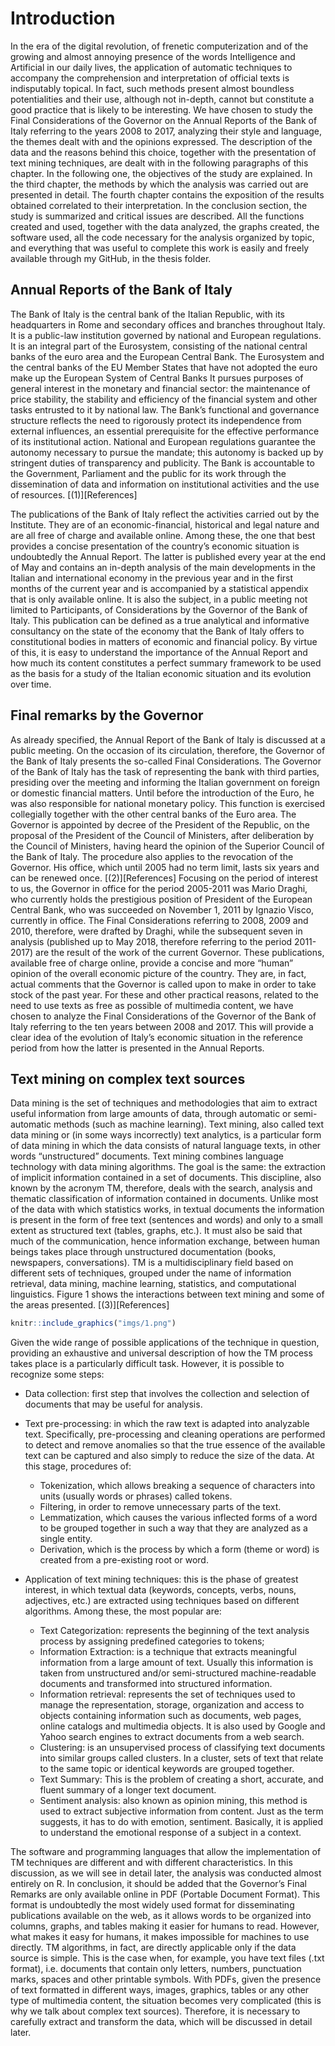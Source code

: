 # Introduction {#intro}

In the era of the digital revolution, of frenetic computerization and of the growing and almost annoying presence of the words Intelligence and Artificial in our daily lives, the application of automatic techniques to accompany the comprehension and interpretation of official texts is indisputably topical. In fact, such methods present almost boundless potentialities and their use, although not in-depth, cannot but constitute a good practice that is likely to be interesting.
We have chosen to study the Final Considerations of the Governor on the Annual Reports of the Bank of Italy referring to the years 2008 to 2017, analyzing their style and language, the themes dealt with and the opinions expressed. The description of the data and the reasons behind this choice, together with the presentation of text mining techniques, are dealt with in the following paragraphs of this chapter. In the following one, the objectives of the study are explained. In the third chapter, the methods by which the analysis was carried out are presented in detail. The fourth chapter contains the exposition of the results obtained correlated to their interpretation. In the conclusion section, the study is summarized and critical issues are described.
All the functions created and used, together with the data analyzed, the graphs created, the software used, all the code necessary for the analysis organized by topic, and everything that was useful to complete this work is easily and freely available through my GitHub, in the thesis folder.

## Annual Reports of the Bank of Italy

The Bank of Italy is the central bank of the Italian Republic, with its headquarters in Rome and secondary offices and branches throughout Italy. It is a public-law institution governed by national and European regulations. It is an integral part of the Eurosystem, consisting of the national central banks of the euro area and the European Central Bank.
The Eurosystem and the central banks of the EU Member States that have not adopted the euro make up the European System of Central Banks It pursues purposes of general interest in the monetary and financial sector: the maintenance of price stability, the stability and efficiency of the financial system and other tasks entrusted to it by national law.
The Bank's functional and governance structure reflects the need to rigorously protect its independence from external influences, an essential prerequisite for the effective performance of its institutional action. National and European regulations guarantee the autonomy necessary to pursue the mandate; this autonomy is backed up by stringent duties of transparency and publicity. The Bank is accountable to the Government, Parliament and the public for its work through the dissemination of data and information on institutional activities and the use of resources. [(1)][References]

The publications of the Bank of Italy reflect the activities carried out by the Institute. They are of an economic-financial, historical and legal nature and are all free of charge and available online. Among these, the one that best provides a concise presentation of the country's economic situation is undoubtedly the Annual Report. The latter is published every year at the end of May and contains an in-depth analysis of the main developments in the Italian and international economy in the previous year and in the first months of the current year and is accompanied by a statistical appendix that is only available online. It is also the subject, in a public meeting not limited to Participants, of Considerations by the Governor of the Bank of Italy.
This publication can be defined as a true analytical and informative consultancy on the state of the economy that the Bank of Italy offers to constitutional bodies in matters of economic and financial policy. By virtue of this, it is easy to understand the importance of the Annual Report and how much its content constitutes a perfect summary framework to be used as the basis for a study of the Italian economic situation and its evolution over time.

## Final remarks by the Governor

As already specified, the Annual Report of the Bank of Italy is discussed at a public meeting. On the occasion of its circulation, therefore, the Governor of the Bank of Italy presents the so-called Final Considerations.
The Governor of the Bank of Italy has the task of representing the bank with third parties, presiding over the meeting and informing the Italian government on foreign or domestic financial matters. Until before the introduction of the Euro, he was also responsible for national monetary policy. This function is exercised collegially together with the other central banks of the Euro area.
The Governor is appointed by decree of the President of the Republic, on the proposal of the President of the Council of Ministers, after deliberation by the Council of Ministers, having heard the opinion of the Superior Council of the Bank of Italy. The procedure also applies to the revocation of the Governor. His office, which until 2005 had no term limit, lasts six years and can be renewed once. [(2)][References]
Focusing on the period of interest to us, the Governor in office for the period 2005-2011 was Mario Draghi, who currently holds the prestigious position of President of the European Central Bank, who was succeeded on November 1, 2011 by Ignazio Visco, currently in office.
The Final Considerations referring to 2008, 2009 and 2010, therefore, were drafted by Draghi, while the subsequent seven in analysis (published up to May 2018, therefore referring to the period 2011-2017) are the result of the work of the current Governor.
These publications, available free of charge online, provide a concise and more "human" opinion of the overall economic picture of the country. They are, in fact, actual comments that the Governor is called upon to make in order to take stock of the past year.
For these and other practical reasons, related to the need to use texts as free as possible of multimedia content, we have chosen to analyze the Final Considerations of the Governor of the Bank of Italy referring to the ten years between 2008 and 2017. This will provide a clear idea of the evolution of Italy's economic situation in the reference period from how the latter is presented in the Annual Reports.

## Text mining on complex text sources

Data mining is the set of techniques and methodologies that aim to extract useful information from large amounts of data, through automatic or semi-automatic methods (such as machine learning).
Text mining, also called text data mining or (in some ways incorrectly) text analytics, is a particular form of data mining in which the data consists of natural language texts, in other words "unstructured" documents. Text mining combines language technology with data mining algorithms. The goal is the same: the extraction of implicit information contained in a set of documents.
This discipline, also known by the acronym TM, therefore, deals with the search, analysis and thematic classification of information contained in documents. Unlike most of the data with which statistics works, in textual documents the information is present in the form of free text (sentences and words) and only to a small extent as structured text (tables, graphs, etc.). It must also be said that much of the communication, hence information exchange, between human beings takes place through unstructured documentation (books, newspapers, conversations).
TM is a multidisciplinary field based on different sets of techniques, grouped under the name of information retrieval, data mining, machine learning, statistics, and computational linguistics. Figure 1 shows the interactions between text mining and some of the areas presented. [(3)][References]

```r
knitr::include_graphics("imgs/1.png")
```

Given the wide range of possible applications of the technique in question, providing an exhaustive and universal description of how the TM process takes place is a particularly difficult task. However, it is possible to recognize some steps:  

- Data collection: first step that involves the collection and selection of documents that may be useful for analysis.  
- Text pre-processing: in which the raw text is adapted into analyzable text. Specifically, pre-processing and cleaning operations are performed to detect and remove anomalies so that the true essence of the available text can be captured and also simply to reduce the size of the data. At this stage, procedures of:  

    - Tokenization, which allows breaking a sequence of characters into units (usually words or phrases) called tokens.  
    - Filtering, in order to remove unnecessary parts of the text.  
    - Lemmatization, which causes the various inflected forms of a word to be grouped together in such a way that they are analyzed as a single entity.  
    - Derivation, which is the process by which a form (theme or word) is created from a pre-existing root or word.  

- Application of text mining techniques: this is the phase of greatest interest, in which textual data (keywords, concepts, verbs, nouns, adjectives, etc.) are extracted using techniques based on different algorithms. Among these, the most popular are:  

    - Text Categorization: represents the beginning of the text analysis process by assigning predefined categories to tokens;  
    - Information Extraction: is a technique that extracts meaningful information from a large amount of text. Usually this information is taken from unstructured and/or semi-structured machine-readable documents and transformed into structured information.  
    - Information retrieval: represents the set of techniques used to manage the representation, storage, organization and access to objects containing information such as documents, web pages, online catalogs and multimedia objects. It is also used by Google and Yahoo search engines to extract documents from a web search.  
    - Clustering: is an unsupervised process of classifying text documents into similar groups called clusters. In a cluster, sets of text that relate to the same topic or identical keywords are grouped together.  
    - Text Summary: This is the problem of creating a short, accurate, and fluent summary of a longer text document.  
    - Sentiment analysis: also known as opinion mining, this method is used to extract subjective information from content. Just as the term suggests, it has to do with emotion, sentiment. Basically, it is applied to understand the emotional response of a subject in a context.  

The software and programming languages that allow the implementation of TM techniques are different and with different characteristics. In this discussion, as we will see in detail later, the analysis was conducted almost entirely on R.
In conclusion, it should be added that the Governor's Final Remarks are only available online in PDF (Portable Document Format). This format is undoubtedly the most widely used format for disseminating publications available on the web, as it allows words to be organized into columns, graphs, and tables making it easier for humans to read. However, what makes it easy for humans, it makes impossible for machines to use directly. 
TM algorithms, in fact, are directly applicable only if the data source is simple. This is the case when, for example, you have text files (.txt format), i.e. documents that contain only letters, numbers, punctuation marks, spaces and other printable symbols. With PDFs, given the presence of text formatted in different ways, images, graphics, tables or any other type of multimedia content, the situation becomes very complicated (this is why we talk about complex text sources). Therefore, it is necessary to carefully extract and transform the data, which will be discussed in detail later.
